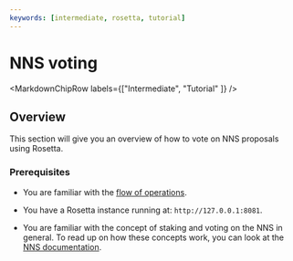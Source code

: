 ```yaml
---
keywords: [intermediate, rosetta, tutorial]
---
```



# NNS voting

<MarkdownChipRow labels={["Intermediate", "Tutorial" ]} />

## Overview

This section will give you an overview of how to vote on NNS proposals using Rosetta. 

### Prerequisites

- You are familiar with the [flow of operations](/docs/developer-docs/defi/rosetta/icp_rosetta/construction_api/operations_flow/index.mdx). 

- You have a Rosetta instance running at: `http://127.0.0.1:8081`.

- You are familiar with the concept of staking and voting on the NNS in general. To read up on how these concepts work,
you can look at the [NNS documentation](/docs/current/developer-docs/daos/nns/overview). 
